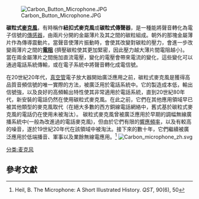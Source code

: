 {{refimprove|time=2018-07-02T14:10:01+00:00}}
[[Image:Carbon_Button_Microphone.JPG|thumb]]

'''碳粒式[[麥克風|麥克風]]'''，有時稱作'''紐扣式麥克風'''或'''碳粒式傳聲器'''，是一種能將聲音轉化為電子信號的[[傳感器|傳感器]]，由兩片分開的金屬薄片及其之間的碳粒組成。朝外的那塊金屬薄片作為傳導震動片。當聲音使薄片振動時，會使其改變對碳粒的壓力，會進一步改變兩薄片之間的'''[[電阻|電阻]]''' (擠壓碳粒使其更加緊密，因此壓力越大薄片間電阻越小)。當在兩金屬薄片之間施加直流電壓，變化的電壓會帶來電流的變化，這些變化可以通過電話系統傳輸，或在電子系統中將聲音轉化成電信號。

在20世紀20年代，[[真空管|真空管]]電子放大器開始廣泛應用之前，碳粒式麥克風是獲得高品質音頻信號的唯一實際的方法，被廣泛用於電話系統中。它的製造成本低，輸出信號強，以及良好的高頻輸出特性使其非常適用於電話系統，直到20世紀80年代，新安裝的電話仍然在使用碳粒式麥克風。在此之前，它們在其他應用領域早已被其他類型的麥克風取代（在絕大多數的西方銅線電話網絡中，舊式基於碳粒式麥克風的電話仍在使用未被淘汰）。
碳粒式麥克風曾被廣泛應用於早期的調幅無線廣播系統中(一般為改進過的電話麥克風)，但由於它們有限的[[響應頻率|響應頻率]]，以及有較高的噪音，遂於19世紀20年代在該領域中被淘汰。接下來的數十年，它們繼續被廣泛應用於低端播音、軍事以及業餘無線電應用。<ref>Heil, B. The Microphone: A Short Illustrated History. ''QST'', 90(6), 50</ref> 
[[File:Carbon_microphone_zh.svg|thumb]]

<!--
==History==
The invention of the carbon microphone (then called a "transmitter") was claimed both by [[Thomas_Alva_Edison|Thomas Alva Edison]] in March 1877<ref name="IEEE">''IEEE Global History Network: Carbon Transmitter''. New Brunswick, NJ: IEEE History Center [http://www.ieeeghn.org/wiki/index.php/Carbon_Transmitter]</ref> and separately by [[Emile_Berliner|Emile Berliner]] who filed related patent applications in June 1877 and August 1879.<ref>[http://www.invent.org/Hall_Of_Fame/13.html Inventors Hall of Fame], E. Berliner, {{US patent|0463,569}} filed June 1877, issued November 1891</ref> The two sides fought a long legal battle over the patent rights.  Ultimately a federal court awarded Edison full rights to the invention of the carbon microphone, saying "Edison preceded Berliner in the transmission of speech...The use of carbon in a transmitter is, beyond controversy, the invention of Edison" and the Berliner patent was ruled invalid. British courts also ruled in favor of Edison over Berliner. Having settled the Dowd suit (after Peter A. Dowd, agent of [[Western_Union|Western Union]]) out of court in 1881, Western Union left the telephone business, and sold Edison's patent rights and related assets to the [[Bell_System|Bell company]] in exchange for 20% of telephone rental receipts.  Subsequently Bell telephones used the Bell receiver and the Edison transmitter.<ref>Josephson, pp. 147-151</ref> Later, carbon granules were used between carbon buttons. Carbon microphones were widely used in telephones in the United States from 1890 until the 1980s.<ref name="IEEE"/>

==Carbon microphones used as amplifiers==
One of the surprising attributes of carbon microphones is that they can actually be used as [[amplifier|amplifier]]s. This capability was used in early [[telephone_repeater|telephone repeater]]s, making long distance phone calls possible in the era before vacuum tube amplifiers. In these repeaters, a magnetic telephone receiver (an electrical-to-mechanical [[transducer|transducer]]) was mechanically coupled to a carbon microphone. Because a carbon microphone works by varying a current passed through it, instead of generating a signal voltage as with most other microphone types, this arrangement could be used to boost weak signals and send them down the line. These amplifiers were mostly abandoned with the development of [[vacuum_tube|vacuum tube]]s, which offered higher [[gain|gain]] and better [[sound_quality|sound quality]]. Even after vacuum tubes were in common use, carbon amplifiers continued to be used during the 1930s in portable audio equipment such as hearing aids. The Western Electric 65A carbon amplifier was 1.2" in diameter and 0.4" high and weighed less than 1.4 ounces.<ref>{{cite web
 |url=http://www.aqpl43.dsl.pipex.com/MUSEUM/COMMS/mechamp/mechamp.htm
 |title=Electro-Mechanical amplifiers (Western Electric 65A carbon amplifier in 66B hearing aid)
 |author=Douglas Self
}}</ref> Such carbon amplifiers did not require the heavy bulky batteries and power supplies used by vacuum tube amplifiers. By the 1950s, carbon amplifiers for hearing aids had been replaced by miniature vacuum tubes (only to be shortly replaced by transistors).{{citation needed|date=March 2008}} However, carbon amplifiers are still being produced and sold.<ref>{{cite web
 |url=http://www.headset-plus.com/0686-netcom-0686-inline-carbon-amplifier-p-588.html
 |title=GN 0686 Netcom In-Line Carbon Amplifier
 |publisher=Headset-Plus.com
}}</ref>

One illustration of the amplification provided by carbon microphones was the oscillation caused by feedback, that resulted in an audible squeal from the old "[[candlestick_telephone|candlestick telephone]]" if its earphone was placed near the carbon microphone.

=== Early radio ===
Early [[Amplitude_modulation|AM]] [[radio_transmitter|radio transmitter]]s relied on carbon microphones for voice modulation of the radio signal. In the first long-distance [[sound|audio]] transmissions by [[Reginald_Fessenden|Reginald Fessenden]] in 1906, a [[continuous_wave|continuous wave]] from an [[Alexanderson_alternator|Alexanderson alternator]] was fed directly to the transmitting antenna through a water-cooled carbon microphone. Later systems using [[vacuum_tube|vacuum tube]] [[oscillators|oscillators]] often used the output from a carbon microphone to modulate the [[grid_bias|grid bias]] of the oscillator or output tube to achieve modulation.

==Current usage==
Apart from legacy telephone installations in [[Third_World|Third World]] countries, carbon microphones are still used today in certain niche applications in the developed world. An example is the Shure 104c,<ref>{{cite web
 |url=http://www.shure.com/idc/groups/tech_pubs/@global_managed/documents/webcontent/us_pro_104c_ug.pdf
 |title=Model 104C Guide
 |publisher=Shure Incorporated
 |format=PDF
}}</ref> which is still in demand because of its wide compatibility with existing equipment.

The principal advantage carbon microphones have over other microphone types is that they can produce high-level audio signals from very low DC voltages, without needing any form of additional amplification or batteries. This is particularly useful in remote locations served by very long telephone lines, where the electrical resistance of the wires can lead to severe DC voltage drop. Most all-electronic telephones need at least 3 volts DC to work, and so will often become useless in such situations, whereas carbon transmitter telephones will continue to work down to a fraction of a volt. Even where they do work, electronic telephones also suffer from the so-called "cliff effect", whereby they abruptly stop working when the line voltage falls below the critical level. In particular, this means that one telephone on a "party line" may tend to "hog" the all line current, cutting the others off.  With carbon microphones, all receivers on the same line will still operate, albeit with reduced output. 

Carbon microphones are also widely used in safety-critical applications such as mining and chemical manufacture, where higher line voltages cannot be used, due to the risk of sparking and consequent explosions. Carbon-based telephone systems are also resistant to damage from high-voltage transients such as those produced by lightning strikes and [[electromagnetic_pulse|electromagnetic pulse]]s of the type generated by nuclear explosions, and so are still maintained as backup communication systems in critical military installations.

==References==
<references/>

==Bibliography==
* Josephson, Matthew, ''Edison: A Biography'', Wiley, 1992, ISBN 0-471-54806-5

== External links ==
{{commons category|Carbon microphones}}

* [http://www.worldwideschool.org/library/books/hst/biography/Edison/chap36.html Edison's invention of the carbon (graphite) microphone] by Frank Dyer
* T A Edison, {{US patent|0474230}} ''Speaking Telegraph'' (graphite microphone), filed April 1877, issued May 1892
* T A Edison, {{US patent|0203016}} ''Improvement in Speaking Telephones'' (compressed lamp black button insulated from diaphragm), filed March 1878, issued  April, 1878
* T A Edison, {{US patent|0222390}} ''Carbon Telephone'' (carbon granules microphone), filed Nov 1878, issued Dec 1879
* E. Berliner, {{US patent|0222652}} ''Improvement in Electrical Contact Telephones'' (carbon diaphragm with carbon contact pin), filed August 1879, issued December 16, 1879
* A C White, {{US patent|0485311}} ''Telephone'' (solid back carbon microphone), filed March 24, 1892, issued November 1, 1892 (Bell engineer)


{{DEFAULTSORT:Carbon Microphone}}

{{Telecommunications}}

[[Category:Microphones|Category:Microphones]]
[[Category:Thomas_Edison|Category:Thomas Edison]]
[[Category:History_of_telecommunications|Category:History of telecommunications]]
[[Category:History_of_the_telephone|Category:History of the telephone]]
[[Category:Audio_amplifiers|Category:Audio amplifiers]]
[[Category:American_inventions|Category:American inventions]]
!-->
{{爱迪生}}
[[分类:麦克风|分类:麦克风]]

==參考文獻==
<references/>